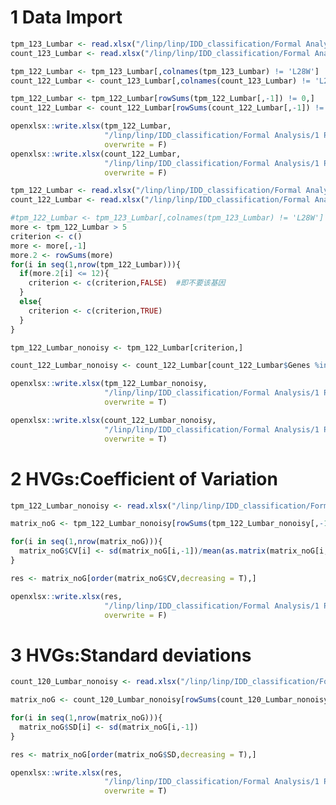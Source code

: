 # 1 Data Import
```r
tpm_123_Lumbar <- read.xlsx("/linp/linp/IDD_classification/Formal Analysis/1 Primary matrix/TPM_123_Lumbar.xlsx")
count_123_Lumbar <- read.xlsx("/linp/linp/IDD_classification/Formal Analysis/1 Primary matrix/Count_123_Lumbar.xlsx")
```

```r
tpm_122_Lumbar <- tpm_123_Lumbar[,colnames(tpm_123_Lumbar) != 'L28W']
count_122_Lumbar <- count_123_Lumbar[,colnames(count_123_Lumbar) != 'L28W']

tpm_122_Lumbar <- tpm_122_Lumbar[rowSums(tpm_122_Lumbar[,-1]) != 0,]
count_122_Lumbar <- count_122_Lumbar[rowSums(count_122_Lumbar[,-1]) != 0,]

openxlsx::write.xlsx(tpm_122_Lumbar,
                     "/linp/linp/IDD_classification/Formal Analysis/1 Primary matrix/TPM_122_Lumbar.xlsx",
                     overwrite = F)
openxlsx::write.xlsx(count_122_Lumbar,
                     "/linp/linp/IDD_classification/Formal Analysis/1 Primary matrix/Count_122_Lumbar.xlsx",
                     overwrite = F)
```

```r
tpm_122_Lumbar <- read.xlsx("/linp/linp/IDD_classification/Formal Analysis/1 Primary matrix/TPM_122_Lumbar.xlsx")
count_122_Lumbar <- read.xlsx("/linp/linp/IDD_classification/Formal Analysis/1 Primary matrix/Count_122_Lumbar.xlsx")
```

```r
#tpm_122_Lumbar <- tpm_123_Lumbar[,colnames(tpm_123_Lumbar) != 'L28W']
more <- tpm_122_Lumbar > 5
criterion <- c()
more <- more[,-1]
more.2 <- rowSums(more)
for(i in seq(1,nrow(tpm_122_Lumbar))){
  if(more.2[i] <= 12){
    criterion <- c(criterion,FALSE)  #即不要该基因
  } 
  else{
    criterion <- c(criterion,TRUE)
  }
}

tpm_122_Lumbar_nonoisy <- tpm_122_Lumbar[criterion,]

count_122_Lumbar_nonoisy <- count_122_Lumbar[count_122_Lumbar$Genes %in% tpm_122_Lumbar_nonoisy$Genes,]
```

```r
openxlsx::write.xlsx(tpm_122_Lumbar_nonoisy,
                     "/linp/linp/IDD_classification/Formal Analysis/1 Primary matrix/TPM_122_Lumbar_no_noisy_5.xlsx",
                     overwrite = T)

openxlsx::write.xlsx(count_122_Lumbar_nonoisy,
                     "/linp/linp/IDD_classification/Formal Analysis/1 Primary matrix/Count_122_Lumbar_no_noisy_5.xlsx",
                     overwrite = T)
```

# 2 HVGs:Coefficient of Variation
```r
tpm_122_Lumbar_nonoisy <- read.xlsx("/linp/linp/IDD_classification/Formal Analysis/1 Primary matrix/TPM_122_Lumbar_no_noisy_5.xlsx")
```

```r
matrix_noG <- tpm_122_Lumbar_nonoisy[rowSums(tpm_122_Lumbar_nonoisy[,-1]) != 0,]

for(i in seq(1,nrow(matrix_noG))){
  matrix_noG$CV[i] <- sd(matrix_noG[i,-1])/mean(as.matrix(matrix_noG[i,-1]))
}

res <- matrix_noG[order(matrix_noG$CV,decreasing = T),]
```

```r
openxlsx::write.xlsx(res,
                     "/linp/linp/IDD_classification/Formal Analysis/1 Primary matrix/TPM_122_Lumbar_noN_CV_5.xlsx",
                     overwrite = F)
```

# 3 HVGs:Standard deviations
```r
count_120_Lumbar_nonoisy <- read.xlsx("/linp/linp/IDD_classification/Formal Analysis/1 Primary matrix/Count_120_Lumbar_no_noisy_0.xlsx")
```

```r
matrix_noG <- count_120_Lumbar_nonoisy[rowSums(count_120_Lumbar_nonoisy[,-1]) != 0,]

for(i in seq(1,nrow(matrix_noG))){
  matrix_noG$SD[i] <- sd(matrix_noG[i,-1])
}

res <- matrix_noG[order(matrix_noG$SD,decreasing = T),]
```

```r
openxlsx::write.xlsx(res,
                     "/linp/linp/IDD_classification/Formal Analysis/1 Primary matrix/Count_120_Lumbar_noN_SD.xlsx",
                     overwrite = T)
```